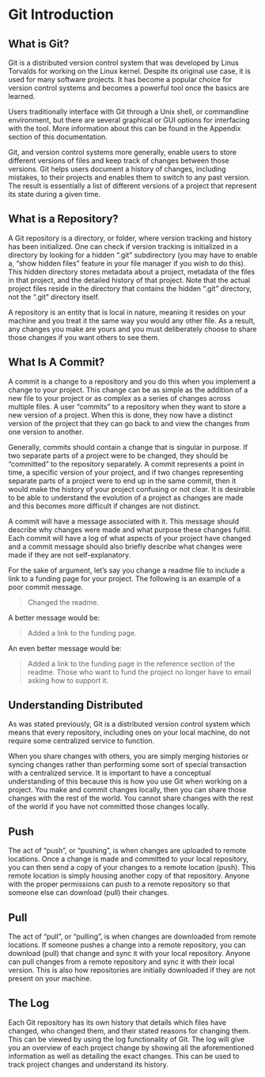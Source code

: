 # Git Introduction {}

## What is Git?
Git is a distributed version control system that was developed by Linus Torvalds for working on the Linux kernel. Despite its original use case, it is used for many software projects. It has become a popular choice for version control systems and becomes a powerful tool once the basics are learned.

Users traditionally interface with Git through a Unix shell, or commandline environment, but there are several graphical or GUI options for interfacing with the tool. More information about this can be found in the Appendix section of this documentation.

Git, and version control systems more generally, enable users to store different versions of files and keep track of changes between those versions. Git helps users document a history of changes, including mistakes, to their projects and enables them to switch to any past version. The result is essentially a list of different versions of a project that represent its state during a given time.

## What is a Repository?
A Git repository is a directory, or folder, where version tracking and history has been initialized. One can check if version tracking is initialized in a directory by looking for a hidden ".git" subdirectory (you may have to enable a, "show hidden files" feature in your file manager if you wish to do this). This hidden directory stores metadata about a project, metadata of the files in that project, and the detailed history of that project. Note that the actual project files reside in the directory that contains the hidden ".git" directory, not the ".git" directory itself.

A repository is an entity that is local in nature, meaning it resides on your machine and you treat it the same way you would any other file. As a result, any changes you make are yours and you must deliberately choose to share those changes if you want others to see them.

## What Is A Commit?
A commit is a change to a repository and you do this when you implement a change to your project. This change can be as simple as the addition of a new file to your project or as complex as a series of changes across multiple files. A user "commits" to a repository when they want to store a new version of a project. When this is done, they now have a distinct version of the project that they can go back to and view the changes from one version to another.

Generally, commits should contain a change that is singular in purpose. If two separate parts of a project were to be changed, they should be "committed" to the repository separately. A commit represents a point in time, a specific version of your project, and if two changes representing separate parts of a project were to end up in the same commit, then it would make the history of your project confusing or not clear. It is desirable to be able to understand the evolution of a project as changes are made and this becomes more difficult if changes are not distinct.

A commit will have a message associated with it. This message should describe why changes were made and what purpose these changes fulfill. Each commit will have a log of what aspects of your project have changed and a commit message should also briefly describe what changes were made if they are not self-explanatory.

For the sake of argument, let's say you change a readme file to include a link to a funding page for your project. The following is an example of a poor commit message.


> Changed the readme.

A better message would be:


> Added a link to the funding page.

An even better message would be:


> Added a link to the funding page in the reference section of the readme. Those who want to fund the project no longer have to email asking how to support it.

## Understanding Distributed
As was stated previously, Git is a distributed version control system which means that every repository, including ones on your local machine, do not require some centralized service to function.

When you share changes with others, you are simply merging histories or syncing changes rather than performing some sort of special transaction with a centralized service. It is important to have a conceptual understanding of this because this is how you use Git when working on a project. You make and commit changes locally, then you can share those changes with the rest of the world. You cannot share changes with the rest of the world if you have not committed those changes locally.

## Push
The act of "push", or "pushing", is when changes are uploaded to remote locations. Once a change is made and committed to your local repository, you can then send a copy of your changes to a remote location (push). This remote location is simply housing another copy of that repository. Anyone with the proper permissions can push to a remote repository so that someone else can download (pull) their changes.

## Pull
The act of "pull", or "pulling", is when changes are downloaded from remote locations. If someone pushes a change into a remote repository, you can download (pull) that change and sync it with your local repository. Anyone can pull changes from a remote repository and sync it with their local version. This is also how repositories are initially downloaded if they are not present on your machine.


## The Log
Each Git repository has its own history that details which files have changed, who changed them, and their stated reasons for changing them. This can be viewed by using the log functionality of Git. The log will give you an overview of each project change by showing all the aforementioned information as well as detailing the exact changes. This can be used to track project changes and understand its history.
